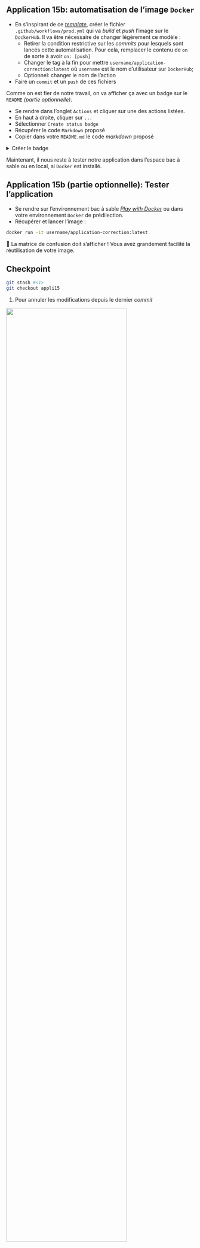 ::: {.callout-tip}

## Application 15b: automatisation de l'image `Docker`

- En s'inspirant de ce [_template_](https://github.com/marketplace/actions/build-and-push-docker-images), créer le fichier `.github/workflows/prod.yml` qui va *build* et *push* l'image sur le `DockerHub`. Il va être nécessaire de changer légèrement ce modèle :
    + Retirer la condition restrictive sur les _commits_ pour lesquels sont lancés cette automatisation. Pour cela, remplacer le contenu de `on` de sorte à avoir `on: [push]`
    + Changer le tag à la fin pour mettre `username/application-correction:latest`
où `username` est le nom d'utilisateur sur `DockerHub`;
    + Optionnel: changer le nom de l'action

- Faire un `commit` et un `push` de ces fichiers

Comme on est fier de notre travail, on va afficher ça avec un badge sur le 
`README` _(partie optionnelle)_. 

- Se rendre dans l'onglet `Actions` et cliquer sur une des actions listées. 
- En haut à droite, cliquer sur `...`
- Sélectionner `Create status badge`
- Récupérer le code `Markdown` proposé
- Copier dans votre `README.md` le code _markdown_ proposé

<details>
<summary>
Créer le badge
</summary>
![](/create-badge.png)
</details>

:::

Maintenant, il nous reste à tester notre application dans l'espace bac à sable
ou en local, si `Docker` est installé.


::: {.callout-tip}

## Application 15b (partie optionnelle): Tester l'application

- Se rendre sur l'environnement bac à sable _[Play with Docker](https://labs.play-with-docker.com)_
ou dans votre environnement `Docker` de prédilection.
- Récupérer et lancer l'image :

```.bash
docker run -it username/application-correction:latest
```

🎉 La matrice de confusion doit s'afficher ! Vous avez grandement
facilité la réutilisation de votre image. 

:::

::: {.callout-caution collapse="true"}
## Checkpoint

```.bash
git stash #<1>
git checkout appli15
```
1. Pour annuler les modifications depuis le dernier _commit_


![](/checkpoint.jpg){width=80% fig-align="center"}

:::